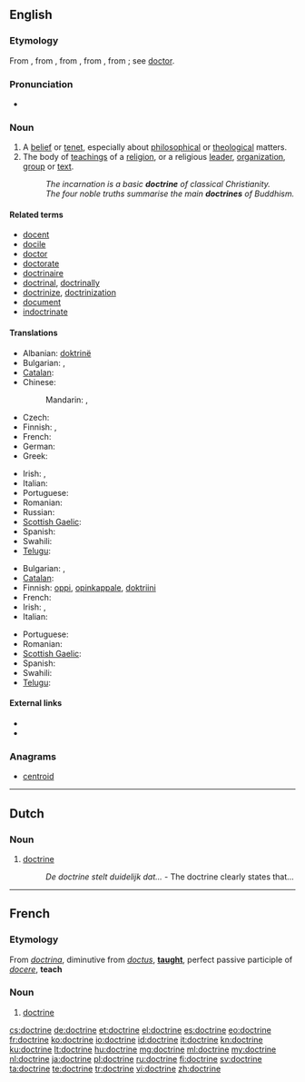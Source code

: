 ==English==
{{wikipedia}}

===Etymology===
From {{etyl|enm}}, from {{etyl|fro}}, from {{etyl|la}} {{term|doctrina||teaching, instruction, learning, knowledge}}, from {{term|doctor||a teacher}}, from {{term|docere||to teach}}; see [[doctor]].

===Pronunciation===
* {{audio|en-us-doctrine.ogg|Audio (US)}}

===Noun===
{{en-noun}}

# A [[belief]] or [[tenet]], especially about [[philosophical]] or [[theological]] matters.
# The body of [[teaching]]s of a [[religion]], or a religious [[leader]], [[organization]], [[group]] or [[text]].
#: ''The incarnation is a basic '''doctrine''' of classical Christianity.''
#: ''The four noble truths summarise the main '''doctrines''' of Buddhism.''

====Related terms====
* [[docent]]
* [[docile]]
* [[doctor]]
* [[doctorate]]
* [[doctrinaire]]
* [[doctrinal]], [[doctrinally]]
* [[doctrinize]], [[doctrinization]]
* [[document]]
* [[indoctrinate]]

====Translations====
{{trans-top|belief}}
* Albanian: [[doktrinë]] {{n}}
* Bulgarian: {{t+|bg|вяра|f}},  {{t|bg|верую|n}}
* [[Catalan]]: {{t-|ca|doctrina|f}}
* Chinese:
*: Mandarin: {{t-|cmn|教條|sc=Hani}},  {{t-|cmn|教条|tr=jiàotiáo|sc=Hani}}
* Czech: {{t-|cs|doktrína|f}}
* Finnish: {{t+|fi|oppi}}, {{t-|fi|doktriini}}
* French: {{t+|fr|doctrine|f}}
* German: {{t+|de|Doktrin|f}}
* Greek: {{t+|el|δόγμα|n|tr=dógma}}
{{trans-mid}}
* Irish: {{t|ga|foirceadal|m|xs=Irish}}, {{t|ga|teagasc|m|xs=Irish}}
* Italian: {{t-|it|dottrina|f}}
* Portuguese: {{t|pt|doutrina|f}}
* Romanian: {{t|ro|doctrină}}
* Russian: {{t|ru|доктрина|f|tr=doktrína}}
* [[Scottish Gaelic]]: {{t-|gd|teagasg|m|xs=Scottish Gaelic}}
* Spanish: {{t+|es|doctrina|f}}
* Swahili: {{t+|sw|maadili|xs=Swahili}}
* [[Telugu]]: {{t|te|సిద్ధాంతం|tr=siddhaantam}}
{{trans-bottom}}

{{trans-top|body of beliefs or teachings}}
* Bulgarian: {{t+|bg|учение|n}},  {{t|bg|доктрина}}
* [[Catalan]]: {{t-|ca|doctrina|f}}
* Finnish: [[oppi]], [[opinkappale]], [[doktriini]]
* French: {{t+|fr|doctrine|f}}
* Irish: {{t|ga|foirceadal|m|xs=Irish}}, {{t|ga|teagasc|m|xs=Irish}}
* Italian: {{t-|it|dottrina|f}}
{{trans-mid}}
* Portuguese: {{t|pt|doutrina|f}}
* Romanian: {{t|ro|doctrină}}
* [[Scottish Gaelic]]: {{t-|gd|teagasg|m|xs=Scottish Gaelic}}
* Spanish: {{t+|es|doctrina|f}}
* Swahili: {{t+|sw|maadili|xs=Swahili}}
* [[Telugu]]: {{t|te|సిద్ధాంతం|tr=siddhaantam}}
{{trans-bottom}}

====External links====
* {{R:Webster 1913}}
* {{R:Century 1911}}

===Anagrams===
* [[centroid#English|centroid]]

----

==Dutch==

===Noun===
{{nl-noun|g=f|doctrines|doctrinetje}}

# [[#English|doctrine]]
#:''De doctrine stelt duidelijk dat...'' - The doctrine clearly states that...

----

==French==

===Etymology===
From {{etyl|la|fr}} ''[[doctrina]]'', diminutive from ''[[doctus]]'', '''[[taught]]''', perfect passive participle of ''[[docere]]'', '''teach'''

===Noun===
{{fr-noun|f}}

# [[#English|doctrine]]

[[cs:doctrine]]
[[de:doctrine]]
[[et:doctrine]]
[[el:doctrine]]
[[es:doctrine]]
[[eo:doctrine]]
[[fr:doctrine]]
[[ko:doctrine]]
[[io:doctrine]]
[[id:doctrine]]
[[it:doctrine]]
[[kn:doctrine]]
[[ku:doctrine]]
[[lt:doctrine]]
[[hu:doctrine]]
[[mg:doctrine]]
[[ml:doctrine]]
[[my:doctrine]]
[[nl:doctrine]]
[[ja:doctrine]]
[[pl:doctrine]]
[[ru:doctrine]]
[[fi:doctrine]]
[[sv:doctrine]]
[[ta:doctrine]]
[[te:doctrine]]
[[tr:doctrine]]
[[vi:doctrine]]
[[zh:doctrine]]